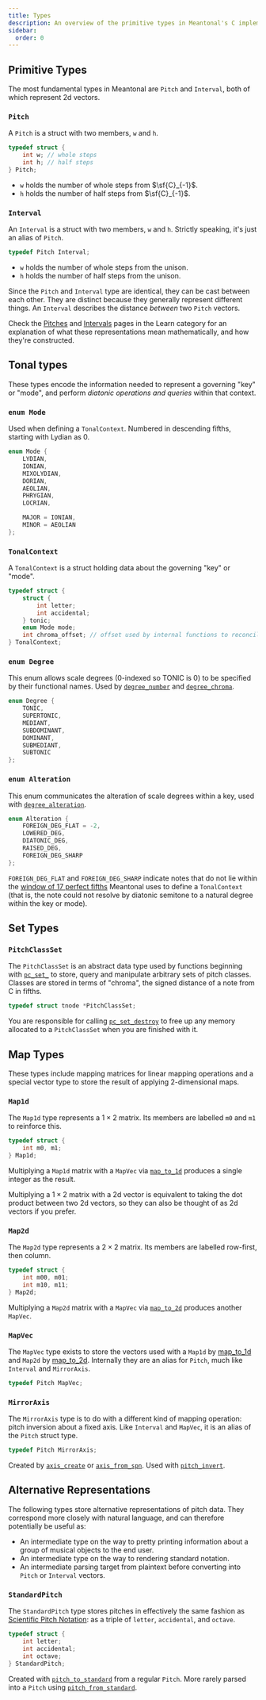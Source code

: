 ```yaml
---
title: Types
description: An overview of the primitive types in Meantonal's C implementation.
sidebar:
  order: 0
---
```



## Primitive Types

The most fundamental types in Meantonal are `Pitch` and `Interval`, both of which represent 2d vectors.

### `Pitch`

A `Pitch` is a struct with two members, `w` and `h`.

```c
typedef struct {
    int w; // whole steps
    int h; // half steps
} Pitch;
```

- `w` holds the number of whole steps from $\sf{C}_{-1}$.
- `h` holds the number of half steps from $\sf{C}_{-1}$.

### `Interval`

An `Interval` is a struct with two members, `w` and `h`. Strictly speaking, it's just an alias of `Pitch`.

```c
typedef Pitch Interval;
```

- `w` holds the number of whole steps from the unison.
- `h` holds the number of half steps from the unison.

Since the `Pitch` and `Interval` type are identical, they can be cast between each other. They are distinct because they generally represent different things. An `Interval` describes the distance *between* two `Pitch` vectors.

<Aside type="tip" icon="information" title="Note">

Check the [Pitches](/learn/pitch) and [Intervals](/learn/intervals) pages in the Learn category for an explanation of what these representations mean mathematically, and how they're constructed.

</Aside>

## Tonal types

These types encode the information needed to represent a governing "key" or "mode", and perform *diatonic operations and queries* within that context.

### `enum Mode`

Used when defining a `TonalContext`. Numbered in descending fifths, starting with Lydian as 0.

```c
enum Mode {
    LYDIAN,
    IONIAN,
    MIXOLYDIAN,
    DORIAN,
    AEOLIAN,
    PHRYGIAN,
    LOCRIAN,

    MAJOR = IONIAN,
    MINOR = AEOLIAN
};
```

### `TonalContext`

A `TonalContext` is a struct holding data about the governing "key" or "mode".

```c
typedef struct {
    struct {
        int letter;
        int accidental;
    } tonic;
    enum Mode mode;
    int chroma_offset; // offset used by internal functions to reconcile notes.
} TonalContext;
```

### `enum Degree`

This enum allows scale degrees (0-indexed so TONIC is 0) to be specified by their functional names. Used by [`degree_number`](/c/tonality/#degree_number) and [`degree_chroma`](/c/tonality/#degree_chroma).

```c
enum Degree {
    TONIC,
    SUPERTONIC,
    MEDIANT,
    SUBDOMINANT,
    DOMINANT,
    SUBMEDIANT,
    SUBTONIC
};
```

### `enum Alteration`

This enum communicates the alteration of scale degrees within a key, used with [`degree_alteration`](/c/key/#degree_alteration).

```c
enum Alteration {
    FOREIGN_DEG_FLAT = -2,
    LOWERED_DEG,
    DIATONIC_DEG,
    RAISED_DEG,
    FOREIGN_DEG_SHARP
};
```

`FOREIGN_DEG_FLAT` and `FOREIGN_DEG_SHARP` indicate notes that do not lie within the [window of 17 perfect fifths](/learn/tonality/#the-tonal-context) Meantonal uses to define a `TonalContext` (that is, the note could not resolve by diatonic semitone to a natural degree within the key or mode).

## Set Types

### `PitchClassSet`

The `PitchClassSet` is an abstract data type used by functions beginning with [`pc_set_`](/c/pc-set) to store, query and manipulate arbitrary sets of pitch classes. Classes are stored in terms of "chroma", the signed distance of a note from C in fifths.

```c
typedef struct tnode *PitchClassSet;
```

<Aside type="caution">

You are responsible for calling [`pc_set_destroy`](/c/pc-set/#pc_set_destroy) to free up any memory allocated to a `PitchClassSet` when you are finished with it.

</Aside>

## Map Types

These types include mapping matrices for linear mapping operations and a special vector type to store the result of applying 2-dimensional maps.

### `Map1d`

The `Map1d` type represents a $1\times2$ matrix. Its members are labelled `m0` and `m1` to reinforce this.

```c
typedef struct {
    int m0, m1;
} Map1d;
```

Multiplying a `Map1d` matrix with a `MapVec` via [`map_to_1d`](/c/map/#map_to_1d) produces a single integer as the result.

Multiplying a $1\times2$ matrix with a 2d vector is equivalent to taking the dot product between two 2d vectors, so they can also be thought of as 2d vectors if you prefer.


### `Map2d`

The `Map2d` type represents a $2\times2$ matrix. Its members are labelled row-first, then column.

```c
typedef struct {
    int m00, m01;
    int m10, m11;
} Map2d;
```

Multiplying a `Map2d` matrix with a `MapVec` via [`map_to_2d`](/c/map/#map_to_2d) produces another `MapVec`.

### `MapVec`

The `MapVec` type exists to store the vectors used with a `Map1d` by [map_to_1d](/c/map/#map_to_1d) and `Map2d` by [map_to_2d](/c/map/#map_to_2d). Internally they are an alias for `Pitch`, much like `Interval` and `MirrorAxis`.

```c
typedef Pitch MapVec;
```

### `MirrorAxis`

The `MirrorAxis` type is to do with a different kind of mapping operation: pitch inversion about a fixed axis. Like `Interval` and `MapVec`, it is an alias of the `Pitch` struct type.

```c
typedef Pitch MirrorAxis;
```

Created by [`axis_create`](/c/pitch/#axis_create) or [`axis_from_spn`](/c/pitch/#axis_from_spn). Used with [`pitch_invert`](/c/pitch/#pitch_invert).

## Alternative Representations

The following types store alternative representations of pitch data. They correspond more closely with natural language, and can therefore potentially be useful as:
- An intermediate type on the way to pretty printing information about a group of musical objects to the end user.
- An intermediate type on the way to rendering standard notation.
- An intermediate parsing target from plaintext before converting into `Pitch` or `Interval` vectors.

### `StandardPitch`

The `StandardPitch` type stores pitches in effectively the same fashion as [Scientific Pitch Notation](https://en.wikipedia.org/wiki/Scientific_pitch_notation): as a triple of `letter`, `accidental`, and `octave`.

```c
typedef struct {
    int letter;
    int accidental;
    int octave;
} StandardPitch;
```

Created with [`pitch_to_standard`](/c/pitch/#pitch_to_standard) from a regular `Pitch`. More rarely parsed into a `Pitch` using [`pitch_from_standard`](/c/pitch/#pitch_from_standard).
